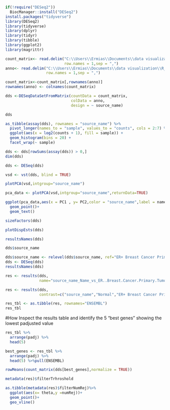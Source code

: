 ```{r}
if(!require("DESeq2"))
  BiocManager::install("DESeq2")
install.packages("tidyverse")
library(DESeq2)
library(tidyverse)
library(dplyr)
library(tidyr)
library(tibble)
library(ggplot2)
library(magrittr)
```



```{r}
count_matrix<- read.delim("C:\\Users\\Ermias\\Documents\\data visualization\\R_project\\GSE58135.countmatrix.txt",
                          row.names = 1,sep = ",")
anno<- read.delim("C:\\Users\\Ermias\\Documents\\data visualization\\R_project\\SraRunTable_GSE58135.pam50.txt",
                  row.names = 1,sep = ",")
```





```{r}
count_matrix<-count_matrix[,rownames(anno)]
rownames(anno) <- colnames(count_matrix)
```




```{r}
dds <-DESeqDataSetFromMatrix(countData = count_matrix,
                             colData = anno,
                             design = ~ source_name)
```



```{r}
dds
```



```{r}
as_tibble(assay(dds), rownames = "source_name") %>%
  pivot_longer(names_to = "sample", values_to = "counts", cols = 2:7) %>% 
  ggplot(aes(x = log2(counts + 1), fill = sample)) +
  geom_histogram(bins = 20) +
  facet_wrap(~ sample)
```




```{r}
dds <- dds[rowSums(assay(dds)) > 0,]
dim(dds)
```



```{r}
dds <- DESeq(dds)
```


```{r}
vsd <- vst(dds, blind = TRUE)

```




```{r}
plotPCA(vsd,intgroup="source_name")
```




```{r}
pca_data <- plotPCA(vsd,intgroup="source_name",returnData=TRUE)
```



```{r}
ggplot(pca_data,aes(x = PC1 , y= PC2,color = "source_name",label = name))+
  geom_point()+
  geom_text()
```





```{r}
sizeFactors(dds)
```



```{r}
plotDispEsts(dds)
```



```{r}
resultsNames(dds)
```


```{r}
dds$source_name
```


```{r}
dds$source_name <- relevel(dds$source_name, ref="ER+ Breast Cancer Primary Tumor")
dds <- DESeq(dds)
resultsNames(dds)
```


```{r}
res <- results(dds,
               name="source_name_Name_vs_ER..Breast.Cancer.Primary.Tumor")
```


```{r}
res <- results(dds,
               contrast=c("source_name","Normal","ER+ Breast Cancer Primary Tumor"))
```


```{r}
res_tbl <- as.tibble(res, rownames="ENSEMBL")
res_tbl
```

#How Inspect the results table and identify the 5 “best genes” showing the lowest padjusted value

```{r}
res_tbl %>%
  arrange(padj) %>%
  head(5)
```


```{r}
best_genes <- res_tbl %>%
  arrange(padj) %>%
  head(5) %>%pull(ENSEMBL)

rowMeans(count_matrix(dds[best_genes],normalize = TRUE))
```



```{r}
metadata(res)$filterTrhroshold
```



```{r}
as.tibble(metadata(res)$filterNumRej)%>%
  ggplot(aes(x= theta,y =numRej))+
  geom_point()+
  geo_vline()
```

